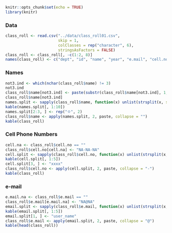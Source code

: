 ```r
knitr::opts_chunk$set(echo = TRUE)
library(knitr)
```

### Data

```r
class_roll <- read.csv("../data/class_roll01.csv", 
                       skip = 1,
                       colClasses = rep("character", 6), 
                       stringsAsFactors = FALSE)
class_roll <- class_roll[, -c(1:2, 8)]
names(class_roll) <- c("dept", "id", "name", "year", "e.mail", "cell.no")
```

### Names

```r
not3.ind <- which(nchar(class_roll$name) != 3)
not3.ind
class_roll$name[not3.ind] <- paste(substr(class_roll$name[not3.ind], 1, 1), "ㅇㅇ", sep = "")
class_roll$name[not3.ind]
names.split <- sapply(class_roll$name, function(x) unlist(strsplit(x, split = "")))
kable(names.split[, 1:10])
names.split[2:3, ] <- rep("ㅇ", 2)
class_roll$name <- apply(names.split, 2, paste, collapse = "")
kable(class_roll)
```

### Cell Phone Numbers

```r
cell.na <- class_roll$cell.no == ""
class_roll$cell.no[cell.na] <- "NA-NA-NA"
cell.split <- sapply(class_roll$cell.no, function(x) unlist(strsplit(x, split = "-")))
kable(cell.split[, 1:5])
cell.split[3, ] <- "xxxx"
class_roll$cell.no <- apply(cell.split, 2, paste, collapse = "-")
kable(class_roll)
```

### e-mail


```r
e.mail.na <- class_roll$e.mail == ""
class_roll$e.mail[e.mail.na] <- "NA@NA"
email.split <- sapply(class_roll$e.mail, function(x) unlist(strsplit(x, split = "@")))
kable(email.split[, 1:5])
email.split[1, ] <- "user_name"
class_roll$e.mail <- apply(email.split, 2, paste, collapse = "@")
kable(head(class_roll))
```

<!--
```r
write.table(class_roll, file ="../data/class_roll_masked.txt")
save.image("../R/class_roll_170303_data_masked.RData")
```
-->